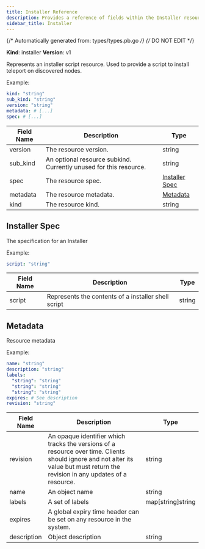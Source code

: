 ```yaml
---
title: Installer Reference
description: Provides a reference of fields within the Installer resource, which you can manage with tctl.
sidebar_title: Installer
---
```

{/* Automatically generated from: types/types.pb.go */}
{/* DO NOT EDIT */}

**Kind**: installer
**Version**: v1

Represents an installer script resource. Used to provide a script to install teleport on discovered nodes.

Example:

```yaml
kind: "string"
sub_kind: "string"
version: "string"
metadata: # [...]
spec: # [...]
```
|Field Name|Description|Type|
|---|---|---|
|version|The resource version.|string|
|sub_kind|An optional resource subkind. Currently unused for this resource.|string|
|spec|The resource spec.|[Installer Spec](#installer-spec)|
|metadata|The resource metadata.|[Metadata](#metadata)|
|kind|The resource kind.|string|

## Installer Spec

The specification for an Installer


Example:

```yaml
script: "string"
```

|Field Name|Description|Type|
|---|---|---|
|script|Represents the contents of a installer shell script|string|

## Metadata

Resource metadata


Example:

```yaml
name: "string"
description: "string"
labels: 
  "string": "string"
  "string": "string"
  "string": "string"
expires: # See description
revision: "string"
```

|Field Name|Description|Type|
|---|---|---|
|revision|An opaque identifier which tracks the versions of a resource over time. Clients should ignore and not alter its value but must return the revision in any updates of a resource.|string|
|name|An object name|string|
|labels|A set of labels|map[string]string|
|expires|A global expiry time header can be set on any resource in the system.||
|description|Object description|string|

